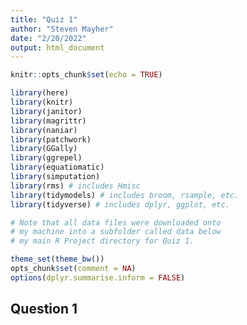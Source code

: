 ```yaml
---
title: "Quiz 1"
author: "Steven Mayher"
date: "2/20/2022"
output: html_document
---
```


```r
knitr::opts_chunk$set(echo = TRUE)
```

```r
library(here)
library(knitr)
library(janitor)
library(magrittr)
library(naniar)
library(patchwork)
library(GGally)
library(ggrepel)
library(equatiomatic)
library(simputation)
library(rms) # includes Hmisc
library(tidymodels) # includes broom, rsample, etc.
library(tidyverse) # includes dplyr, ggplot, etc.

# Note that all data files were downloaded onto
# my machine into a subfolder called data below
# my main R Project directory for Quiz 1.

theme_set(theme_bw())
opts_chunk$set(comment = NA)
options(dplyr.summarise.inform = FALSE)
```


## Question 1

```r

```

